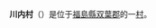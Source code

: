 {{日本町村|
自治體名=川內|
町村=村|
圖像=[[File:Route_399_Kawauchi_Fukushima.jpg|240px]]|
圖像說明=下川內手古岡地區的[[國道399號|國道399號]]老線|
町村章=|
日文原名=川内村|
平假名=かわうちむら|
羅馬字拼音=Kawauchi-mura|
都道府縣=福島縣|
支廳=|
郡=雙葉郡|
編號=07544-2|
面積=197.38|
邊界未定=|
人口=1,987人|
統計時間=2017年10月1日|
自治體=[[磐城市|磐城市]]、[[田村市|田村市]]、[[大熊町|大熊町]]、<br/>[[富岡町|富岡町]]、[[楢葉町|楢葉町]]|
樹=[[冷杉|冷杉]]|
花=[[サラサドウタン|サラサドウタン]]|
鳥=|
其他象徵物=|
其他象徵=|
郵遞區號=979-1292|
所在地=双葉郡川内村大字上川内字早渡11-24|
電話號碼=240-38-2111|
外部連結=http://www.kawauchimura.jp/|
經度=|
緯度=|
地圖=|
註記=
}}
'''川内村'''（{{jpn|j=川内村|hg=かわうちむら|rm=Kawauchi mura|f=y}}）是位于[[福島縣|福島縣]][[双葉郡|双葉郡]]的一[[村|村]]。
{{福島縣}}

{{Authority control}}
{{日本地理小作品}}
